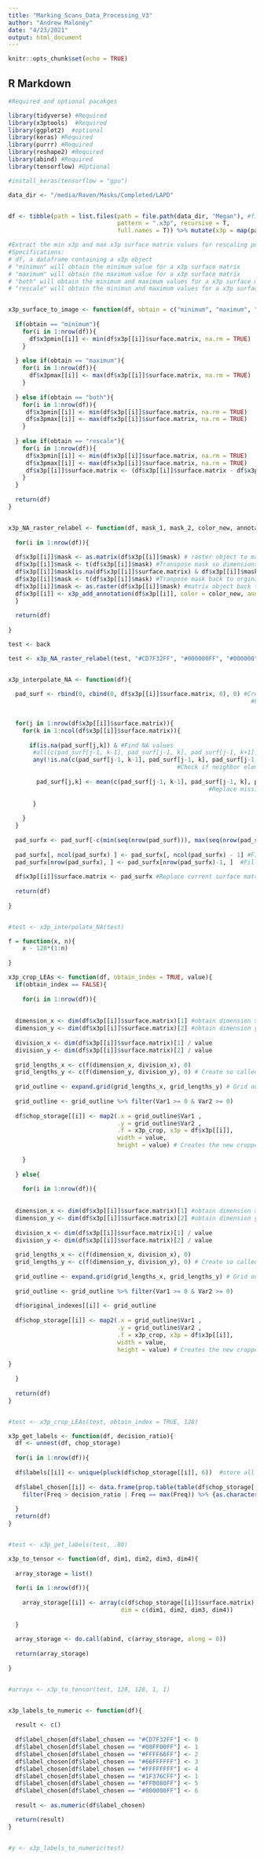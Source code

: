 ---
title: "Marking_Scans_Data_Processing_V3"
author: "Andrew Maloney"
date: "4/23/2021"
output: html_document
---

```{r setup, include=FALSE}
knitr::opts_chunk$set(echo = TRUE)
```

## R Markdown

```{r}
#Required and optional pacakges

library(tidyverse) #Required
library(x3ptools)  #Required
library(ggplot2)  #optional
library(keras) #Required
library(purrr) #Required
library(reshape2) #Required
library(abind) #Required
library(tensorflow) #Optional

#install_keras(tensorflow = "gpu")

```

```{r}

data_dir <- "/media/Raven/Masks/Completed/LAPD"


df <- tibble(path = list.files(path = file.path(data_dir, "Megan"), #file path for scanner
                               pattern = ".x3p", recursive = T, 
                               full.names = T)) %>% mutate(x3p = map(path, read_x3p)) #Read in x3p objects from server and store in tibble data-style format

```

```{r}

#Extract the min x3p and max x3p surface matrix values for rescaling purposes if needed
#Specifications: 
# df, a dataframe containing a x3p object
# "minimun" will obtain the minimum value for a x3p surface matrix
# "maximum" will obtain the maximum value for a x3p surface matrix
# "both" will obtain the minimum and maximum values for a x3p surface matrix
# "rescale" will obtain the minimun and maximum values for a x3p surface matrix as well as rescaling the surface matrix to [0, 255]


x3p_surface_to_image <- function(df, obtain = c("minimum", "maximum", "both", "rescale"), value){
  
  if(obtain == "minimum"){
    for(i in 1:nrow(df)){
      df$x3pmin[[i]] <- min(df$x3p[[i]]$surface.matrix, na.rm = TRUE)
    }
    
  } else if(obtain == "maximum"){
    for(i in 1:nrow(df)){
      df$x3pmax[[i]] <- max(df$x3p[[i]]$surface.matrix, na.rm = TRUE)
    }
    
  } else if(obtain == "both"){
    for(i in 1:nrow(df)){
     df$x3pmin[[i]] <- min(df$x3p[[i]]$surface.matrix, na.rm = TRUE)
     df$x3pmax[[i]] <- max(df$x3p[[i]]$surface.matrix, na.rm = TRUE)
    }
    
  } else if(obtain == "rescale"){
    for(i in 1:nrow(df)){
     df$x3pmin[[i]] <- min(df$x3p[[i]]$surface.matrix, na.rm = TRUE)
     df$x3pmax[[i]] <- max(df$x3p[[i]]$surface.matrix, na.rm = TRUE)
     df$x3p[[i]]$surface.matrix <- (df$x3p[[i]]$surface.matrix - df$x3pmin[[i]])/(df$x3pmax[[i]] - df$x3pmin[[i]])*value
    }
  }
  
  return(df)
}



```

```{r}

x3p_NA_raster_relabel <- function(df, mask_1, mask_2, color_new, annotation_new){
  
  for(i in 1:nrow(df)){
  
  df$x3p[[i]]$mask <- as.matrix(df$x3p[[i]]$mask) # raster object to matrix object
  df$x3p[[i]]$mask <- t(df$x3p[[i]]$mask) #Transpose mask so dimensions correspond to surface.matrix dimensions
  df$x3p[[i]]$mask[is.na(df$x3p[[i]]$surface.matrix) & df$x3p[[i]]$mask == mask_1] <- mask_2 #Replace Mask elements corresponding to missing value locations of surface.matrix
  df$x3p[[i]]$mask <- t(df$x3p[[i]]$mask) #Tranpose mask back to orginal 
  df$x3p[[i]]$mask <- as.raster(df$x3p[[i]]$mask) #matrix object back to raster object
  df$x3p[[i]] <- x3p_add_annotation(df$x3p[[i]], color = color_new, annotation = annotation_new) #Create new annotation and corresponding color code for Missing Values
  }
  
  return(df)
  
}

test <- back

test <- x3p_NA_raster_relabel(test, "#CD7F32FF", "#000000FF", "#000000", "Missing Value")



```

```{r}



x3p_interpolate_NA <- function(df){
  
  pad_surf <- rbind(0, cbind(0, df$x3p[[i]]$surface.matrix, 0), 0) #Create temporary padded surface.matrix so window does not go out of bounds.
                                                                     #Using zeros as padding does not affect the calculations       
  
  
  for(j in 1:nrow(df$x3p[[i]]$surface.matrix)){
    for(k in 1:ncol(df$x3p[[i]]$surface.matrix)){
      
      if(is.na(pad_surf[j,k]) & #Find NA values
       #all(c(pad_surf[j-1, k-1], pad_surf[j-1, k], pad_surf[j-1, k+1], pad_surf[j, k-1], pad_surf[j+1, k-1], pad_surf[j+1, k], pad_surf[j+1, k+1]) %in% pad_surf) &
       any(!is.na(c(pad_surf[j-1, k-1], pad_surf[j-1, k], pad_surf[j-1, k+1], pad_surf[j, k-1], pad_surf[j+1, k-1], pad_surf[j+1, k], pad_surf[j+1, k+1])))){ 
                                                #Check if neighbor elements are NA or Not
        
        pad_surf[j,k] <- mean(c(pad_surf[j-1, k-1], pad_surf[j-1, k], pad_surf[j-1, k+1], pad_surf[j, k-1], pad_surf[j+1, k-1], pad_surf[j+1, k], pad_surf[j+1, k+1]), na.rm = TRUE)
                                                         #Replace missing element's with average of missing element's neighbors
                                    
       } 
      
    }
  } 
  
  pad_surfx <- pad_surf[-c(min(seq(nrow(pad_surf))), max(seq(nrow(pad_surf)))), -c(min(seq(ncol(pad_surf))), max(seq(ncol(pad_surf))))] # Remove pad
  
  pad_surfx[, ncol(pad_surfx) ] <- pad_surfx[, ncol(pad_surfx) - 1] #Fill lingering NA left due to pad 
  pad_surfx[nrow(pad_surfx), ] <- pad_surfx[nrow(pad_surfx)-1, ]  #Fill lingering NAs left due to pad
  
  df$x3p[[i]]$surface.matrix <- pad_surfx #Replace current surface matrix with interpolated matrix
  
  return(df)
  
}


#test <- x3p_interpolate_NA(test)


```

```{r}

f = function(x, n){
    x - 128*(1:n)
  
}

x3p_crop_LEAs <- function(df, obtain_index = TRUE, value){
  if(obtain_index == FALSE){
    
    for(i in 1:nrow(df)){
  
  
  dimension_x <- dim(df$x3p[[i]]$surface.matrix)[1] #obtain dimension x
  dimension_y <- dim(df$x3p[[i]]$surface.matrix)[2] #obtain dimension y
  
  division_x <- dim(df$x3p[[i]]$surface.matrix)[1] / value 
  division_y <- dim(df$x3p[[i]]$surface.matrix)[2] / value
  
  grid_lengths_x <- c(f(dimension_x, division_x), 0) 
  grid_lengths_y <- c(f(dimension_y, division_y), 0) # Create so called grid lengths
  
  grid_outline <- expand.grid(grid_lengths_x, grid_lengths_y) # Grid outline
  
  grid_outline <- grid_outline %>% filter(Var1 >= 0 & Var2 >= 0)
  
  df$chop_storage[[i]] <- map2(.x = grid_outline$Var1 ,
                               .y = grid_outline$Var2 ,
                               .f = x3p_crop, x3p = df$x3p[[i]],
                               width = value,
                               height = value) # Creates the new cropped x3ps and store as a list
  
    }
  
  } else{
    
    for(i in 1:nrow(df)){
  
  
  dimension_x <- dim(df$x3p[[i]]$surface.matrix)[1] #obtain dimension x
  dimension_y <- dim(df$x3p[[i]]$surface.matrix)[2] #obtain dimension y
  
  division_x <- dim(df$x3p[[i]]$surface.matrix)[1] / value 
  division_y <- dim(df$x3p[[i]]$surface.matrix)[2] / value
  
  grid_lengths_x <- c(f(dimension_x, division_x), 0) 
  grid_lengths_y <- c(f(dimension_y, division_y), 0) # Create so called grid lengths
  
  grid_outline <- expand.grid(grid_lengths_x, grid_lengths_y) # Grid outline
  
  grid_outline <- grid_outline %>% filter(Var1 >= 0 & Var2 >= 0)
  
  df$original_indexes[[i]] <- grid_outline
  
  df$chop_storage[[i]] <- map2(.x = grid_outline$Var1 ,
                               .y = grid_outline$Var2 ,
                               .f = x3p_crop, x3p = df$x3p[[i]],
                               width = value,
                               height = value) # Creates the new cropped x3ps and store as a list
  
}
    
  }
  
  return(df)
}


#test <- x3p_crop_LEAs(test, obtain_index = TRUE, 128)


```

```{r}

x3p_get_labels <- function(df, decision_ratio){
  df <- unnest(df, chop_storage)
  
  for(i in 1:nrow(df)){
  
  df$labels[[i]] <- unique(pluck(df$chop_storage[[i]], 6))  #store all annotations in a crop in a list
  
  df$label_chosen[[i]] <- data.frame(prop.table(table(df$chop_storage[[i]]$mask))) %>%
    filter(Freq > decision_ratio | Freq == max(Freq)) %>% {as.character(.$Var1)} #Store the majority annotation for a crop
  
  }
  return(df)
}


#test <- x3p_get_labels(test, .80)

```

```{r}

x3p_to_tensor <- function(df, dim1, dim2, dim3, dim4){
  
  array_storage = list()
  
  for(i in 1:nrow(df)){
    
    array_storage[[i]] <- array(c(df$chop_storage[[i]]$surface.matrix),
                                dim = c(dim1, dim2, dim3, dim4))
    
  }
  
  array_storage <- do.call(abind, c(array_storage, along = 0))
  
  return(array_storage)
  
}


#arrayx <- x3p_to_tensor(test, 128, 128, 1, 1)



```

```{r}

x3p_labels_to_numeric <- function(df){
  
  result <- c()
  
  df$label_chosen[df$label_chosen == "#CD7F32FF"] <- 0
  df$label_chosen[df$label_chosen == "#00FF00FF"] <- 1
  df$label_chosen[df$label_chosen == "#FFFF66FF"] <- 2
  df$label_chosen[df$label_chosen == "#66FFFFFF"] <- 3
  df$label_chosen[df$label_chosen == "#FFFFFFFF"] <- 4
  df$label_chosen[df$label_chosen == "#1F376CFF"] <- 1
  df$label_chosen[df$label_chosen == "#FF0080FF"] <- 5
  df$label_chosen[df$label_chosen == "#000000FF"] <- 6
  
  result <- as.numeric(df$label_chosen)

  return(result)  
}


#y <- x3p_labels_to_numeric(test)



```























